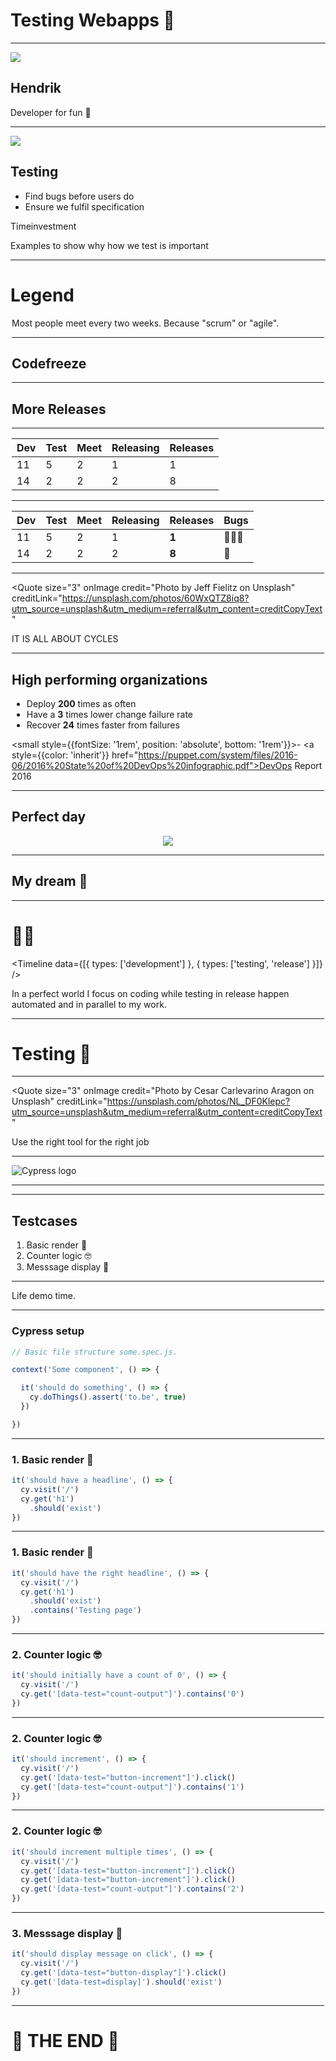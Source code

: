 



<Head>
  <title>Testing</title>
</Head>

<!-- Presentation start -->

# Testing Webapps 🧐

---


![](images/portrait.jpg)

## Hendrik

Developer for fun 🎉

---


![](images/testing-detective.png)

## Testing

- Find bugs before users do
- Ensure we fulfil specification

Timeinvestment

<Notes>
  Examples to show why how we test is important
</Notes>

---

# Legend

<Legend
  items={[{
    src: '/images/meetings-calendar.png',
    title: 'Meetings'
  }, {
    src: '/images/working-2-construction.png',
    title: 'Work on product' 
  }, {
    src: '/images/testing-detective.png',
    title: 'Manual testing' 
  }, {
    src: '/images/releasing-rocket.png',
    title: 'Releasing software' 
  }]}
/>

<Notes>
  Most people meet every two weeks.
  Because "scrum" or "agile".
</Notes>

---

## Codefreeze


<Wrapper>
  <Timeline
    data={longTestingData}
  />
</Wrapper>

---

## More Releases


<Wrapper>
  <Timeline
    data={splitTestingData}
  />
</Wrapper>

--- 

| Dev | Test | Meet | Releasing | Releases |
| --- | --- | --- | --- | --- |
| 11 | 5 | 2 | 1 | 1 |
| 14 | 2 | 2 | 2 | 8 |

---

| Dev | Test | Meet | Releasing | Releases | Bugs |
| --- | --- | --- | --- | --- | --- |
| 11 | 5 | 2 | 1 | **1** | 🐛🐛🐛 | 
| 14 | 2 | 2 | 2 | **8** | 🐛 | 

---

<BackgroundImage src="images/cycle.jpg" />

<Quote
  size="3"
  onImage
  credit="Photo by Jeff Fielitz on Unsplash"
  creditLink="https://unsplash.com/photos/60WxQTZ8iq8?utm_source=unsplash&utm_medium=referral&utm_content=creditCopyText"
>
  IT IS ALL ABOUT CYCLES
</Quote>

---

## High performing organizations

- Deploy **200** times as often
- Have a **3** times lower change failure rate
- Recover **24** times faster from failures

<small style={{fontSize: '1rem', position: 'absolute', bottom: '1rem'}}>- <a style={{color: 'inherit'}} href="https://puppet.com/system/files/2016-06/2016%20State%20of%20DevOps%20infographic.pdf">DevOps Report 2016</a></small>

---


## Perfect day

<Center>

![](images/perfect-day.png)

</Center>

---

## My dream 🤩


<Wrapper>
  <Timeline
    data={perfectTestingData}
  />
</Wrapper>

---

<h1
  style={{
    display: 'flex',
    justifyContent: 'space-around'
  }}><span>🤩</span><span>🤖</span></h1>

<Timeline
  data={[{
    types: ['development']
  }, {
    types: ['testing', 'release']
  }]}
/>

<Notes>
  In a perfect world I focus on coding
  while testing in release happen automated
  and in parallel to my work.
</Notes>

---

# Testing 🔧

---

<BackgroundImage src="images/tools.jpg" />

<Quote
  size="3"
  onImage
  credit="Photo by Cesar Carlevarino Aragon on Unsplash"
  creditLink="https://unsplash.com/photos/NL_DF0Klepc?utm_source=unsplash&utm_medium=referral&utm_content=creditCopyText"
>
  Use the right tool for the right job
</Quote>

---

![Cypress logo](images/cypress-logo.png)

---

<Counter/>

---

## Testcases

1. Basic render 🤪
2. Counter logic 🤓
3. Messsage display 📜

---

<LargeImage
  src="images/cypress-example.png"
/>

<Notes>
Life demo time.
</Notes>

---

### Cypress setup

```javascript
// Basic file structure some.spec.js.

context('Some component', () => {

  it('should do something', () => {
    cy.doThings().assert('to.be', true)
  })

})
```

---

### 1. Basic render 🤪

```javascript
it('should have a headline', () => {
  cy.visit('/')
  cy.get('h1')
    .should('exist')
})
```

---

### 1. Basic render 🤪

```javascript
it('should have the right headline', () => {
  cy.visit('/')
  cy.get('h1')
    .should('exist')
    .contains('Testing page')
})
```

---

### 2. Counter logic 🤓

```javascript
it('should initially have a count of 0', () => {
  cy.visit('/')
  cy.get('[data-test="count-output"]').contains('0')
})
```

---

### 2. Counter logic 🤓

```javascript
it('should increment', () => {
  cy.visit('/')
  cy.get('[data-test="button-increment"]').click()
  cy.get('[data-test="count-output"]').contains('1')
})
```

---

### 2. Counter logic 🤓

```javascript
it('should increment multiple times', () => {
  cy.visit('/')
  cy.get('[data-test="button-increment"]').click()
  cy.get('[data-test="button-increment"]').click()
  cy.get('[data-test="count-output"]').contains('2')
})
```

---

### 3. Messsage display 📜

```javascript
it('should display message on click', () => {
  cy.visit('/')
  cy.get('[data-test="button-display"]').click()
  cy.get('[data-test=display]').should('exist')
})
```

---

# 🏁 THE END 🏁
